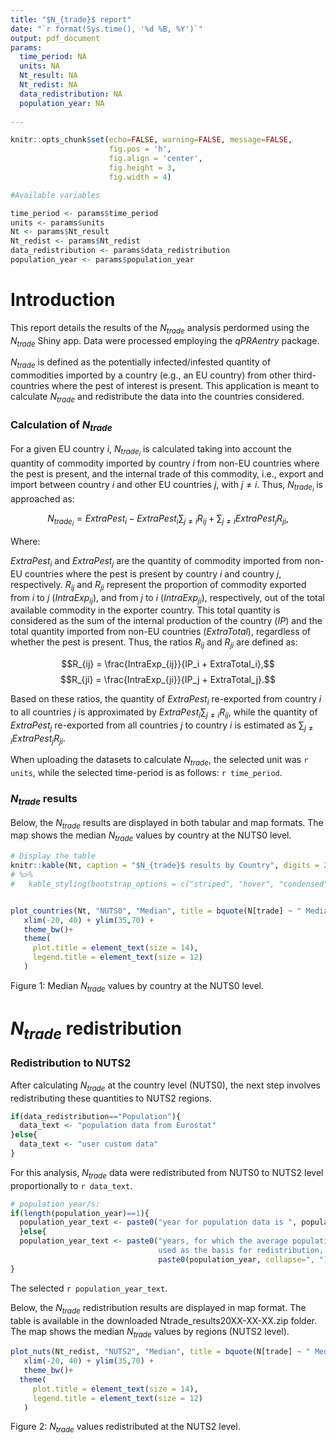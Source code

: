 ```yaml
---
title: "$N_{trade}$ report"
date: "`r format(Sys.time(), '%d %B, %Y')`"
output: pdf_document
params:
  time_period: NA
  units: NA
  Nt_result: NA
  Nt_redist: NA
  data_redistribution: NA
  population_year: NA
  
---
```


```r
knitr::opts_chunk$set(echo=FALSE, warning=FALSE, message=FALSE,
                      fig.pos = 'h',
                      fig.align = 'center',
                      fig.height = 3,
                      fig.width = 4)
```

```r
#Available variables

time_period <- params$time_period
units <- params$units
Nt <- params$Nt_result
Nt_redist <- params$Nt_redist
data_redistribution <- params$data_redistribution
population_year <- params$population_year

```


# Introduction

This report details the results of the $N_{trade}$ analysis perdormed using 
the $N_{trade}$ Shiny app. Data were processed employing the *qPRAentry* package.

$N_{trade}$ is defined as the potentially infected/infested quantity of commodities 
imported by a country (e.g., an EU country) from other third-countries where 
the pest of interest is present. This application is meant to calculate $N_{trade}$ 
and redistribute the data into the countries considered.


### Calculation of $N_{trade}$

For a given EU country $i$, $N_{trade_i}$ is calculated taking into account the 
quantity of commodity imported by country $i$ from non-EU countries where the pest 
is present, and the internal trade of this commodity, i.e., export and import 
between country $i$ and other EU countries $j$, with $j \neq i$. Thus, $N_{trade_i}$ 
is approached as:

$$
N_{trade_i} = ExtraPest_i - ExtraPest_i \sum_{j \neq i} R_{ij} + \sum_{j \neq i} ExtraPest_j R_{ji},
$$

Where:

$ExtraPest_i$ and $ExtraPest_j$ are the quantity of commodity imported from 
non-EU countries where the pest is present by country $i$ and country $j$, respectively. 
$R_{ij}$ and $R_{ji}$ represent the proportion of commodity exported from $i$ 
to $j$ ($IntraExp_{ij}$), and from $j$ to $i$ ($IntraExp_{ji}$), respectively, 
out of the total available commodity in the exporter country. This total quantity 
is considered as the sum of the internal production of the country ($IP$) and 
the total quantity imported from non-EU countries ($ExtraTotal$), 
regardless of whether the pest is present. Thus, the ratios $R_{ij}$ and $R_{ji}$ 
are defined as: 

  $$R_{ij} = \frac{IntraExp_{ij}}{IP_i + ExtraTotal_i},$$ 
  $$R_{ji} = \frac{IntraExp_{ji}}{IP_j + ExtraTotal_j}.$$

Based on these ratios, the quantity of $ExtraPest_i$ re-exported from country $i$ 
to all countries $j$ is approximated by $ExtraPest_i \sum_{j \neq i} R_{ij}$, 
while the quantity of $ExtraPest_j$ re-exported from all countries $j$ to country 
$i$ is estimated as $\sum_{j \neq i} ExtraPest_j R_{ji}$.
  
When uploading the datasets to calculate $N_{trade}$, the selected unit was 
`r units`, while the selected time-period is as follows: `r time_period`.


### $N_{trade}$ results

Below, the $N_{trade}$ results are displayed in both tabular and map formats.
The map shows the median $N_{trade}$ values by country at the NUTS0 level.

```r

# Display the table
knitr::kable(Nt, caption = "$N_{trade}$ results by Country", digits = 2) 
# %>%
#   kable_styling(bootstrap_options = c("striped", "hover", "condensed", "responsive"))


plot_countries(Nt, "NUTS0", "Median", title = bquote(N[trade] ~ " Median")) +
   xlim(-20, 40) + ylim(35,70) +
   theme_bw()+
   theme(
     plot.title = element_text(size = 14),
     legend.title = element_text(size = 12)
   )

```
Figure 1: Median $N_{trade}$ values by country at the NUTS0 level.


# $N_{trade}$ redistribution

### Redistribution to NUTS2

After calculating $N_{trade}$ at the country level (NUTS0), the next step involves 
redistributing these quantities to NUTS2 regions. 

```r

if(data_redistribution=="Population"){
  data_text <- "population data from Eurostat"
}else{
  data_text <- "user custom data"
}

```

For this analysis, $N_{trade}$ data were redistributed from NUTS0 to NUTS2 level 
proportionally to `r data_text`.

```r

# population year/s:
if(length(population_year)==1){
  population_year_text <- paste0("year for population data is ", population_year)
  }else{
  population_year_text <- paste0("years, for which the average population will be 
                                 used as the basis for redistribution, are: ", 
                                 paste0(population_year, collapse=", "))
}

```

The selected `r population_year_text`.

Below, the $N_{trade}$ redistribution results are displayed in map format. 
The table is available in the downloaded Ntrade_results20XX-XX-XX.zip folder.
The map shows the median $N_{trade}$ values by regions (NUTS2 level).

```r

plot_nuts(Nt_redist, "NUTS2", "Median", title = bquote(N[trade] ~ " Median")) +
   xlim(-20, 40) + ylim(35,70) +
   theme_bw()+
  theme(
     plot.title = element_text(size = 14),
     legend.title = element_text(size = 12)
   )
```
Figure 2: $N_{trade}$ values redistributed at the NUTS2 level.
